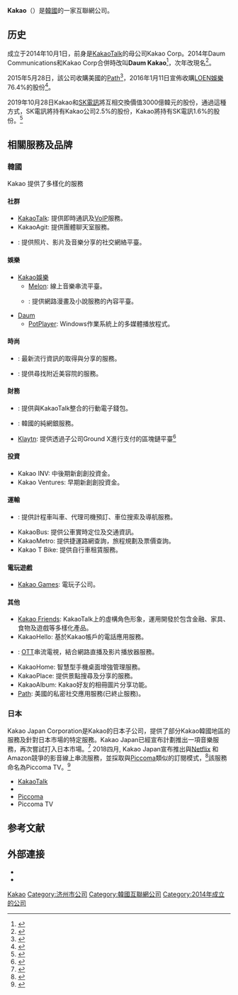 {{更新|time=2021-02-08T07:29:52+00:00}}
{{About|韓國的一家互聯網公司Kakao Corp|该公司开发的即時通訊工具|KakaoTalk}}
{{Infobox company
| name = Kakao
| logo = Kakao CI yellow.svg
| native_name = 주식회사 카카오
| native_name_lang = ko
| type = [[上市公司|上市公司]]
| traded_as = {{kosdaq|035720}}
| foundation = {{start date and age |2014|10|1}}
| location = {{KOR}}[[濟州特別自治道|濟州特別自治道]][[濟州市|濟州市]]寧坪洞尖端路242
| key_people = [[金範洙_(企業家)|金範洙]]（董事長）<br> [[林志勳|林志勳]]（CEO）
| industry = [[互聯網|互聯網]]
| products = [[KakaoTalk|KakaoTalk]]、[[多音|多音]]
| revenue = 
| num_employees = 
| owner = 截至2016年1月：<ref>{{Cite web |url=http://news.mt.co.kr/mtview.php?no=2016011311321521575 |title="카카오 주주? 로엔 주주?" SK플래닛의 선택은... (Kakao shares or LOEN shares? SK Planet picks..) |accessdate=2017-03-02 |archive-date=2017-12-10 |archive-url=https://web.archive.org/web/20171210175904/http://news.mt.co.kr/mtview.php?no=2016011311321521575 |dead-url=no }}</ref><br>金範洙（18.80%）<br>KCUBE Holdings (14.90%)<br>[[騰訊|騰訊]]（13.54%）<br>[[喜星國際投資集團|喜星國際投資集團]]（8.30%）<br>[[娛美德|娛美德]]（3.50%）<br>[[SK电讯|SK电讯]]（2.00%）
| subsid = [[Kakao_M|Kakao M]]（76.40%）
| homepage = {{URL|http://www.kakaocorp.com/}}
}}
{{Infobox Korean name
| hangul         = 카카오
| rr             = Kakao
| mr             = K'ak'ao
}}
'''Kakao'''（{{lang-ko|카카오}}）是[[韓國|韓國]]的一家互聯網公司。

==历史==
成立于2014年10月1日，前身是[[KakaoTalk|KakaoTalk]]的母公司Kakao Corp。2014年Daum Communications和Kakao Corp合併時改叫'''Daum Kakao'''<ref>{{cite web |url=http://www.kakaocorp.com/en/about/history |title=kakao > About > History |website=Kakao Corp. |publisher=Kakao |access-date=2015-10-09 |quote= |deadurl=yes |archiveurl=https://web.archive.org/web/20151001001748/http://www.kakaocorp.com/en/about/history |archivedate=2015-10-01 }}</ref>，次年改現名<ref>{{cite news |last= |first= |date=2015-09-24 |title=Daum Kakao Sets Sail Under New Name |url=http://english.chosun.com/site/data/html_dir/2015/09/24/2015092401705.html |newspaper=[[The_Chosun_Ilbo|The Chosun Ilbo]] |location=Seoul |access-date=2015-10-09 |archive-date=2019-10-01 |archive-url=https://web.archive.org/web/20191001004130/http://english.chosun.com/site/data/html_dir/2015/09/24/2015092401705.html |dead-url=no }}</ref>。

2015年5月28日，該公司收購美國的[[Path_(私密社交网站)|Path]]<ref>{{cite web|title=Path Sells Its Social Networking App To Daum Kakao|url=http://techcrunch.com/2015/05/28/path-sells-to-daum-kakao/|publisher=TechCrunch|accessdate=2015-06-28|archive-date=2020-11-30|archive-url=https://web.archive.org/web/20201130131359/https://techcrunch.com/2015/05/28/path-sells-to-daum-kakao/|dead-url=no}}</ref>，2016年1月11日宣佈收購[[LOEN娛樂|LOEN娛樂]]76.4%的股份<ref>{{cite news |last= |first= |date=2016-01-11 |title=Chat App Kakao Buys Majority Stake In Korea’s Top Online Music Service For $1.5B |url=http://techcrunch.com/2016/01/10/chat-app-kakao-buys-majority-stake-in-koreas-top-online-music-service-for-1-5b/ |website=[[TechCrunch|TechCrunch]] |access-date=2016-01-11 |archive-date=2020-11-29 |archive-url=https://web.archive.org/web/20201129123545/https://techcrunch.com/2016/01/10/chat-app-kakao-buys-majority-stake-in-koreas-top-online-music-service-for-1-5b/ |dead-url=no }}</ref>。

2019年10月28日Kakao和[[SK電訊|SK電訊]]將互相交換價值3000億韓元的股份，通過這種方式，SK電訊將持有Kakao公司2.5%的股份，Kakao將持有SK電訊1.6%的股份。<ref>{{cite news |author1=陳達誠 |title=南韓SK Telecom與Kakao兩強攜手 將共推5G內容服務 |url=https://news.cnyes.com/news/id/4401589 |accessdate=2021-10-03 |work=鉅亨網 |date=2019-10-28 |archive-date=2021-10-03 |archive-url=https://web.archive.org/web/20211003194817/https://news.cnyes.com/news/id/4401589 |dead-url=no }}</ref>

== 相關服務及品牌 ==
===韓國===
Kakao 提供了多樣化的服務

====社群====
* [[KakaoTalk|KakaoTalk]]: 提供即時通訊及[[VoIP|VoIP]]服務。
*KakaoAgit: 提供團體聊天室服務。
*  {{le|KakaoStory|KakaoStory}}: 提供照片、影片及音樂分享的社交網絡平臺。

====娛樂====
* [[Kakao娛樂|Kakao娛樂]]
** [[Melon|Melon]]: 線上音樂串流平臺。
** {{le|KakaoPage|KakaoPage}}: 提供網路漫畫及小說服務的內容平臺。
* [[Daum|Daum]]
** [[PotPlayer|PotPlayer]]: Windows作業系統上的多媒體播放程式。

====時尚====
* {{le|KakaoStyle|KakaoStyle}}: 最新流行資訊的取得與分享的服務。
*{{le|KakaoHairshop|KakaoHairshop}}: 提供尋找附近美容院的服務。

====財務====
* {{le|Kakao Pay|kakao pay}}: 提供與KakaoTalk整合的行動電子錢包。
* {{le|Kakao Bank|KakaoBank}}: 韓國的純網銀服務。
* [[Klaytn|Klaytn]]: 提供透過子公司Ground X進行支付的區塊鏈平臺<ref>{{Cite web | url=https://www.techinasia.com/kakao-launches-blockchain-platform-klaytn | title=Tech in Asia - Connecting Asia's startup ecosystem | access-date=2021-10-03 | archive-date=2021-10-03 | archive-url=https://web.archive.org/web/20211003213328/https://www.techinasia.com/kakao-launches-blockchain-platform-klaytn | dead-url=no }}</ref>

====投資====
* Kakao INV: 中後期新創創投資金。
* Kakao Ventures: 早期新創創投資金。

====運輸====
* {{le|Kakao T|Kakao T}}: 提供計程車叫車、代理司機預訂、車位搜索及導航服務。
* KakaoBus: 提供公車實時定位及交通資訊。
* KakaoMetro: 提供捷運路網查詢，旅程規劃及票價查詢。
*Kakao T Bike: 提供自行車租賃服務。

====電玩遊戲====
* [[Kakao_Games|Kakao Games]]: 電玩子公司。

====其他====
* [[Kakao_Friends|Kakao Friends]]: KakaoTalk上的虛構角色形象，運用開發於包含金融、家具、食物及遊戲等多樣化產品。
* KakaoHello: 基於Kakao帳戶的電話應用服務。
* {{le|KakaoTV|KakaoTV}}: [[OTT服務|OTT]]串流電視，結合網路直播及影片播放器服務。
* KakaoHome: 智慧型手機桌面增強管理服務。
* KakaoPlace: 提供景點搜尋及分享的服務。
* KakaoAlbum: Kakao好友的相冊圖片分享功能。
* [[Path_(私密社交網站)|Path]]: 美國的私密社交應用服務(已終止服務)。

===日本===
Kakao Japan Corporation是Kakao的日本子公司，提供了部分Kakao韓國地區的服務及針對日本市場的特定服務。Kakao Japan已經宣布計劃推出一項音樂服務，再次嘗試打入日本市場。<ref>{{cite web|url=https://asia.nikkei.com/Business/Companies/Kakao-readies-Japan-push-with-music-and-game-content|title=Kakao readies Japan push with music and game content|publisher=Nikkei|access-date=20 February 2018|archive-date=2021-10-03|archive-url=https://web.archive.org/web/20211003213331/https://asia.nikkei.com/Business/Companies/Kakao-readies-Japan-push-with-music-and-game-content|dead-url=no}}</ref> 2018四月, Kakao Japan宣布推出與[[Netflix|Netflix]] 和Amazon競爭的影音線上串流服務，並採取與[[Piccoma|Piccoma]]類似的訂閱模式，<ref>{{cite web|url=https://asia.nikkei.com/Business/Companies/Kakao-to-launch-video-streaming-app-in-Japan|title=Kakao to launch video-streaming app in Japan|publisher=Nikkei|access-date=19 April 2018|archive-date=2021-10-20|archive-url=https://web.archive.org/web/20211020074642/https://asia.nikkei.com/Business/Companies/Kakao-to-launch-video-streaming-app-in-Japan|dead-url=no}}</ref>該服務命名為Piccoma TV。<ref>{{cite web|url=https://www.telecompaper.com/news/kakao-to-launch-piccomatv-video-streaming-service-this-summer--1240592|title=Kakao to launch piccomaTV video streaming service this summer|publisher=telecompaper|access-date=19 April 2018|archive-date=2021-10-11|archive-url=https://web.archive.org/web/20211011171200/https://www.telecompaper.com/news/kakao-to-launch-piccomatv-video-streaming-service-this-summer--1240592|dead-url=no}}</ref>

* [[KakaoTalk|KakaoTalk]]
* {{le|Kakao T|Kakao T}}
* [[Piccoma|Piccoma]]
* Piccoma TV

==参考文献==
{{reflist}}
==外部連接==
* {{Official website|http://www.kakaocorp.com/}}{{ko}}
* {{facebook|KAKAOFRIENDSTAIWAN}}{{zh-tw}}

{{韓國財閥}}
[[Category:Kakao|]]
[[Category:济州市公司|Category:济州市公司]]
[[Category:韓國互聯網公司|Category:韓國互聯網公司]]
[[Category:2014年成立的公司|Category:2014年成立的公司]]